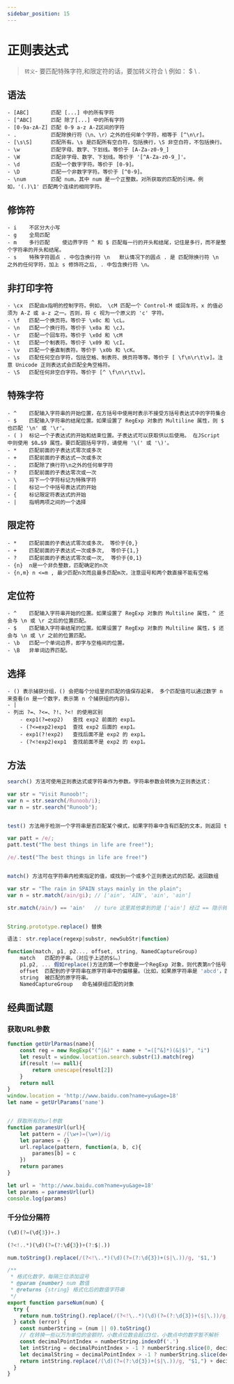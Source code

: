 ```yaml
---
sidebar_position: 15
---
```


# 正则表达式
> `转义`- 要匹配特殊字符,和限定符的话，要加转义符合 \  例如： \$   \\   \.


## 语法

```text
- [ABC]   	  匹配 [...] 中的所有字符
- [^ABC]   	  匹配 除了[...] 中的所有字符
- [0-9a-zA-Z] 匹配 0-9 a-z A-Z区间的字符
- .           匹配除换行符（\n、\r）之外的任何单个字符，相等于 [^\n\r]。
- [\s\S]      匹配所有。\s 是匹配所有空白符，包括换行，\S 非空白符，不包括换行。
- \w          匹配字母、数字、下划线。等价于 [A-Za-z0-9_]
- \W          匹配非字母、数字、下划线。等价于 '[^A-Za-z0-9_]'。
- \d          匹配一个数字字符。等价于 [0-9]。
- \D          匹配一个非数字字符。等价于 [^0-9]。
- \num        匹配 num，其中 num 是一个正整数。对所获取的匹配的引用。例如，'(.)\1' 匹配两个连续的相同字符。
```

## 修饰符
```text
- i    不区分大小写
- g    全局匹配
- m    多行匹配    使边界字符 ^ 和 $ 匹配每一行的开头和结尾，记住是多行，而不是整个字符串的开头和结尾。
- s    特殊字符圆点 . 中包含换行符 \n   默认情况下的圆点 . 是 匹配除换行符 \n 之外的任何字符，加上 s 修饰符之后, . 中包含换行符 \n。
```
## 非打印字符
```text
- \cx  匹配由x指明的控制字符。例如， \cM 匹配一个 Control-M 或回车符。x 的值必须为 A-Z 或 a-z 之一。否则，将 c 视为一个原义的 'c' 字符。
- \f   匹配一个换页符。等价于 \x0c 和 \cL。
- \n   匹配一个换行符。等价于 \x0a 和 \cJ。
- \r   匹配一个回车符。等价于 \x0d 和 \cM
- \t   匹配一个制表符。等价于 \x09 和 \cI。
- \v   匹配一个垂直制表符。等价于 \x0b 和 \cK。
- \s   匹配任何空白字符，包括空格、制表符、换页符等等。等价于 [ \f\n\r\t\v]。注意 Unicode 正则表达式会匹配全角空格符。
- \S   匹配任何非空白字符。等价于 [^ \f\n\r\t\v]。
```
## 特殊字符
```text
- ^    匹配输入字符串的开始位置，在方括号中使用时表示不接受方括号表达式中的字符集合
- $    匹配输入字符串的结尾位置。如果设置了 RegExp 对象的 Multiline 属性，则 $ 也匹配 '\n' 或 '\r'。
- ( )  标记一个子表达式的开始和结束位置。子表达式可以获取供以后使用。 在JScript 中则使用 $0…$9 属性。要匹配圆括号字符，请使用 '\(' 或 '\)'。
- *    匹配前面的子表达式零次或多次
- +    匹配前面的子表达式一次或多次
- .    匹配除了换行符\n之外的任何单字符
- ?    匹配前面的子表达零次或一次
- \    将下一个字符标记为特殊字符
- [    标记一个中括号表达式的开始
- {    标记限定符表达式的开始
- |    指明两项之间的一个选择
```
## 限定符
```text
- *    匹配前面的子表达式零次或多次， 等价于{0,}
- +    匹配前面的子表达式一次或多次,  等价于{1,}
- ?    匹配前面的子表达式零次或一次,  等价于{0,1}
- {n}  n是一个非负整数，匹配确定的n次
- {n,m} n <=m , 最少匹配n次而且最多匹配m次，注意逗号和两个数直接不能有空格
```

## 定位符

```text
- ^    匹配输入字符串开始的位置。如果设置了 RegExp 对象的 Multiline 属性，^ 还会与 \n 或 \r 之后的位置匹配。
- $    匹配输入字符串结尾的位置。如果设置了 RegExp 对象的 Multiline 属性，$ 还会与 \n 或 \r 之前的位置匹配。
- \b   匹配一个单词边界，即字与空格间的位置。
- \B   非单词边界匹配。
```


## 选择
```text
- () 表示捕获分组，() 会把每个分组里的匹配的值保存起来， 多个匹配值可以通过数字 n 来查看(n 是一个数字，表示第 n 个捕获组的内容)。
- |
- 列出 ?=、?<=、?!、?<! 的使用区别
    - exp1(?=exp2)   查找 exp2 前面的 exp1。
    - (?<=exp2)exp1  查找 exp2 后面的 exp1。
    - exp1(?!exp2)   查找后面不是 exp2 的 exp1。
    - (?<!exp2)exp1  查找前面不是 exp2 的 exp1。
```

## 方法
```js {1,8,16,24}
search() 方法可使用正则表达式或字符串作为参数。字符串参数会转换为正则表达式：

var str = "Visit Runoob!";
var n = str.search(/Runoob/i);
var n = str.search("Runoob");


test() 方法用于检测一个字符串是否匹配某个模式，如果字符串中含有匹配的文本，则返回 true，否则返回 false。

var patt = /e/;
patt.test("The best things in life are free!");

/e/.test("The best things in life are free!")


match() 方法可在字符串内检索指定的值，或找到一个或多个正则表达式的匹配。返回数组

var str = "The rain in SPAIN stays mainly in the plain";
var n = str.match(/ain/gi); // ['ain', 'AIN', 'ain', 'ain']

str.match(/ain/) == 'ain'   // ture 这里其他拿到的是 ['ain'] 经过 == 隐示转换， 把['ain'].toStrin() == 'ain'


String.prototype.replace() 替换

语法： str.replace(regexp|substr, newSubStr|function)

function(match, p1, p2..., offset, string, NamedCaptureGroup)
    match	匹配的子串。（对应于上述的$&。）
    p1,p2, ... 假如replace()方法的第一个参数是一个RegExp 对象，则代表第n个括号匹配的字符串。（对应于上述的$1，$2等。）例如，如果是用 /(\a+)(\b+)/ 这个来匹配，p1 就是匹配的 \a+，p2 就是匹配的 \b+。
    offset	匹配到的子字符串在原字符串中的偏移量。（比如，如果原字符串是 'abcd'，匹配到的子字符串是 'bc'，那么这个参数将会是 1）
    string	被匹配的原字符串。
    NamedCaptureGroup	命名捕获组匹配的对象
```

## 经典面试题

### 获取URL参数
```js
function getUrlParmas(name){
    const reg = new RegExp("(^|&)" + name + "=([^&]*)(&|$)", "i")
    let result = window.location.search.substr(1).match(reg)
    if(result !== null){
        return unescape(result[2])
    }
    return null
}
window.location = 'http://www.baidu.com?name=yu&age=18'
let name = getUrlParams('name')


// 获取所有的url参数
function paramesUrl(url){
    let pattern = /(\w+)=(\w+)/ig
    let parames = {}
    url.replace(pattern, function(a, b, c){
        parames[b] = c
    })
    return parames
}

let url = 'http://www.baidu.com?name=yu&age=18'
let params = paramesUrl(url)
console.log(params)
```

### 千分位分隔符
```js
(\d)(?=(\d{3})+.)

(?<!..*)(\d)(?=(?:\d{3})+(?:$|.))

num.toString().replace(/(?<!\..*)(\d)(?=(?:\d{3})+($|\.))/g, '$1,')

/**
 * 格式化数字，每隔三位添加逗号
 * @param {number} num 数值
 * @returns {string} 格式化后的数值字符串
 */
export function parseNum(num) {
  try {
    return num.toString().replace(/(?<!\..*)(\d)(?=(?:\d{3})+($|\.))/g, '$1,')
  } catch (error) {
    const numberString = (num || 0).toString()
    // 在转换一些以万为单位的金额时，小数点位数会超过3位，小数点中的数字暂不解析
    const decimalPointIndex = numberString.indexOf('.')
    let intString = decimalPointIndex > -1 ? numberString.slice(0, decimalPointIndex) : numberString
    let decimalString = decimalPointIndex > -1 ? numberString.slice(decimalPointIndex) : ''
    return intString.replace(/(\d)(?=(?:\d{3})+($|\.))/g, "$1,") + decimalString
  }
}
```
